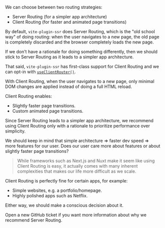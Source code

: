 We can choose between two routing strategies:
 - Server Routing (for a simpler app architecture)
 - Client Routing (for faster and animated page transitions)

By default, `vite-plugin-ssr` does Server Routing,
which is the "old school way" of doing routing:
when the user navigates to a new page,
the old page is completely discarded and the browser completely loads the new page.

If we don't have a rationale for doing something differently, then we should stick to Server Routing as it leads to a simpler app architecture.

That said, `vite-plugin-ssr` has first-class support for Client Routing and we can opt-in with [`useClientRouter()`](/useClientRouter).

With Client Routing,
when the user navigates to a new page,
only minimal DOM changes are applied
instead of doing a full HTML reload.

Client Routing enables:
- Slightly faster page transitions.
- Custom animated page transitions.

Since Server Routing leads to a simpler app architecture,
we recommend using Client Routing only with a rationale to prioritize performance over simplicity.

We should keep in mind that simple architecture => faster dev speed => more features for our user. Does our user care more about features or about slightly faster page transitions?

> While frameworks such as Next.js and Nuxt make it seem like using Client Routing is easy, it actually comes with many inherent complexities that makes our life more difficult as we scale.

Client Routing is perfectly fine for certain apps, for example:
 - Simple websites, e.g. a portfolio/homepage.
 - Highly polished apps such as Netflix.

Either way, we should make a conscious decision about it.

Open a new GitHub ticket if you want more information about why we recommend Server Routing.
